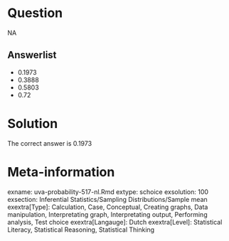 Question
========

NA

Answerlist
----------
* 0.1973
* 0.3888
* 0.5803
* 0.72

Solution
========

The correct answer is  0.1973

Meta-information
================
exname: uva-probability-517-nl.Rmd
extype: schoice
exsolution: 100
exsection: Inferential Statistics/Sampling Distributions/Sample mean
exextra[Type]: Calculation, Case, Conceptual, Creating graphs, Data manipulation, Interpretating graph, Interpretating output, Performing analysis, Test choice
exextra[Langauge]: Dutch
exextra[Level]: Statistical Literacy, Statistical Reasoning, Statistical Thinking
